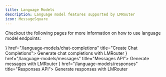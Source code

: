 ```yaml
---
title: Language Models
description: Language model features supported by LMRouter
icon: MessageSquare
---
```



Checkout the following pages for more information on how to use language model endpoints:

<Cards>
  <Card icon={<MessageCircle />} href="/language-models/chat-completions" title="Create Chat Completions">
    Generate chat completions with LMRouter
  </Card>
  <Card icon={<Mail />} href="/language-models/messages" title="Messages API">
    Generate messages with LMRouter
  </Card>
  <Card icon={<Reply />} href="/language-models/responses" title="Responses API">
    Generate responses with LMRouter
  </Card>
</Cards>

